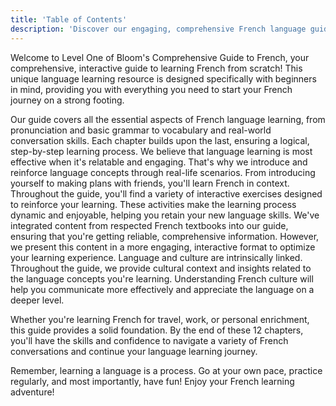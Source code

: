 ```yaml
---
title: 'Table of Contents'
description: 'Discover our engaging, comprehensive French language guide for beginners. Learn French through interactive scenarios, integrated textbook content, and cultural insights.'
---
```


Welcome to Level One of Bloom's Comprehensive Guide to French, your comprehensive, interactive guide to learning French from scratch! This unique language learning resource is designed specifically with beginners in mind, providing you with everything you need to start your French journey on a strong footing.

<CardGroup >
<Card title="Comprehensive Coverage" icon="list-check">
  Our guide covers all the essential aspects of French language learning, from
  pronunciation and basic grammar to vocabulary and real-world conversation
  skills. Each chapter builds upon the last, ensuring a logical, step-by-step
  learning process.
</Card>

<Card title="Scenario-Based Learning" icon="people">
  We believe that language learning is most effective when it's relatable and
  engaging. That's why we introduce and reinforce language concepts through
  real-life scenarios. From introducing yourself to making plans with friends,
  you'll learn French in context.
</Card>

<Card title="Interactive Exercises" icon="list-check">
  Throughout the guide, you'll find a variety of interactive exercises designed
  to reinforce your learning. These activities make the learning process dynamic
  and enjoyable, helping you retain your new language skills.
</Card>

<Card title="Textbook Integration" icon="book">
  We've integrated content from respected French textbooks into our guide,
  ensuring that you're getting reliable, comprehensive information. However, we
  present this content in a more engaging, interactive format to optimize your
  learning experience.
</Card>

<Card title="Cultural Insights" icon="globe">
  Language and culture are intrinsically linked. Throughout the guide, we
  provide cultural context and insights related to the language concepts you're
  learning. Understanding French culture will help you communicate more
  effectively and appreciate the language on a deeper level.
</Card>
</CardGroup>

Whether you're learning French for travel, work, or personal enrichment, this guide provides a solid foundation. By the end of these 12 chapters, you'll have the skills and confidence to navigate a variety of French conversations and continue your language learning journey.

<Info>
  Remember, learning a language is a process. Go at your own pace, practice
  regularly, and most importantly, have fun! Enjoy your French learning
  adventure!
</Info>
